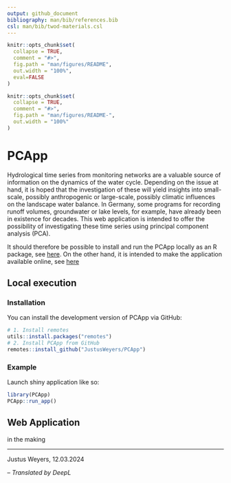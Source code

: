 ```yaml
---
output: github_document
bibliography: man/bib/references.bib  
csl: man/bib/twod-materials.csl
---
```


```r
knitr::opts_chunk$set(
  collapse = TRUE,
  comment = "#>",
  fig.path = "man/figures/README",
  out.width = "100%",
  eval=FALSE
)
```

```r
knitr::opts_chunk$set(
  collapse = TRUE,
  comment = "#>",
  fig.path = "man/figures/README-",
  out.width = "100%"
)
```

# PCApp

Hydrological time series from monitoring networks are a valuable source of information on the dynamics of the water cycle. Depending on the issue at hand, it is hoped that the investigation of these will yield insights into small-scale, possibly anthropogenic or large-scale, possibly climatic influences on the landscape water balance. In Germany, some programs for recording runoff volumes, groundwater or lake levels, for example, have already been in existence for decades. This web application is intended to offer the possibility of investigating these time series using principal component analysis (PCA).

It should therefore be possible to install and run the PCApp locally as an R package, see [here](#localexec). On the other hand, it is intended to make the application available online, see [here](#webapp)

## Local execution {#localexec}

### Installation

You can install the development version of PCApp via GitHub:

```r
# 1. Install remotes
utils::install.packages("remotes")
# 2. Install PCApp from GitHub
remotes::install_github("JustusWeyers/PCApp")
```

### Example

Launch shiny application like so:

```r
library(PCApp)
PCApp::run_app()
```

## Web Application {#webapp}

in the making

<!-- # References -->

<!-- <div id="refs"></div> -->

---

Justus Weyers, 12.03.2024

*-- Translated by DeepL*

